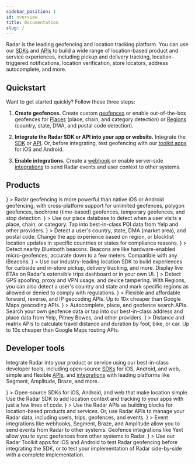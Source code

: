 ```yaml
---
sidebar_position: 1
id: overview
title: Documentation
slug: /
---
```



Radar is the leading geofencing and location tracking platform. You can use our [SDKs](/sdk) and [APIs](/api) to build a wide range of location-based product and service experiences, including pickup and delivery tracking, location-triggered notifications, location verification, store locators, address autocomplete, and more.

## Quickstart

Want to get started quickly? Follow these three steps:

1. **Create geofences.** Create custom [geofences](/geofences) or enable out-of-the-box geofences for [Places](/places) (place, chain, and category detection) or [Regions](/regions) (country, state, DMA, and postal code detection).

2. **Integrate the Radar SDK or API into your app or website.** Integrate the [SDK](/sdk) or [API](/api). Or, before integrating, test geofencing with our [toolkit apps](/toolkit) for iOS and Android.

3. **Enable integrations.** Create a [webhook](/integrations#webhooks) or enable server-side [integrations](/integrations) to send Radar events and user context to other systems.

## Products

<div className="card-stack">
  <LinkCard linkTo="/geofences">
    <IconCard
      title="Geofences"
      icon={
        <img src="https://images.ctfassets.net/f2vbu16fzuly/6rO181S83gFjPrFNmiUbXU/d6c81683a8ef4208fbca9ef1ceaaa24c/geofences.svg"/>
      }
    >
      Radar geofencing is more powerful than native iOS or Android geofencing, with cross-platform support for unlimited geofences, polygon geofences, isochrone (time-based) geofences, temporary geofences, and stop detection.
    </IconCard>
  </LinkCard>

  <LinkCard linkTo="/places">
    <IconCard title="Places"
      icon={
        <img src="https://images.ctfassets.net/f2vbu16fzuly/5CyKMbZMvP4o2FlljKGxrK/fe18f5ecd370bc861f77756277046f6b/places.svg" />
      }
    >
      Use our place database to detect when a user visits a place, chain, or category. Tap into best-in-class POI data from Yelp and other providers.
    </IconCard>
  </LinkCard>

  <LinkCard linkTo="/regions">
    <IconCard title="Regions"
      icon={
        <img src="https://images.ctfassets.net/f2vbu16fzuly/1hDJzlo8jqh8mWNGmxlLrm/b68061f89a24c683d4c87d8525370144/regions.svg" />
      }
    >
      Detect a user's country, state, DMA (market area), and postal code. Change the app experience based on region, or blocklist location updates in specific countries or states for compliance reasons.
    </IconCard>
  </LinkCard>

  <LinkCard linkTo="/beacons">
    <IconCard title="Beacons"
      icon={
        <img src="https://images.ctfassets.net/f2vbu16fzuly/1ENDk60lfUzCsqwR1qfaky/33e7325edb746e1f1dd3573fa3c58060/beacons.svg" />
      }
    >
      Detect nearby Bluetooth beacons. Beacons are like hardware-enabled micro-geofences, accurate down to a few meters. Compatible with any iBeacons.
    </IconCard>
  </LinkCard>

  <LinkCard linkTo="/trip-tracking">
    <IconCard title="Trip tracking"
      icon={
        <img src="https://images.ctfassets.net/f2vbu16fzuly/42zLSPFObN3CbGsjT2Go4P/274c58a286b9fa1a9a31b61ebbd2458d/trips.svg" />
      }
    >
      Use our industry-leading location SDK to build experiences for curbside and in-store pickup, delivery tracking, and more. Display live ETAs on Radar's extensible trips dashboard or in your own UI.
    </IconCard>
  </LinkCard>

  <LinkCard linkTo="/fraud">
    <IconCard title="Fraud"
      icon={
        <img src="https://images.ctfassets.net/f2vbu16fzuly/41a3RbZjEIgmd7DLdBwhK7/10c970ae0d34d55b324cbe5a33b7aa3c/fraud.svg" />
      }
    >
      Detect GPS spoofing, proxy and VPN usage, and device tampering. With Regions, you can also detect a user's country and state and mark specific regions as allowed or denied to comply with regulations.
    </IconCard>
  </LinkCard>
  
  <LinkCard linkTo="/api#geocoding">
    <IconCard title="Geocoding"
      icon={
        <img src="https://images.ctfassets.net/f2vbu16fzuly/3s9QryJGkIPcIq90BFuOvp/d5e14589fd68c6ab6e7a128506d8b4c7/geocoding.svg" />
      }
    >
      Flexible and affordable forward, reverse, and IP geocoding APIs. Up to 10x cheaper than Google Maps geocoding APIs.
    </IconCard>
  </LinkCard>

  <LinkCard linkTo="/api#search">
    <IconCard title="Search APIs"
      icon={
        <img src="https://images.ctfassets.net/f2vbu16fzuly/wQgRaU0OQvmLhRRjjnO37/f7925ac0a0feaf16197c141efddb762e/search.svg" />
      }
    >
      Autocomplete, place, and geofence search APIs. Search your own geofence data or tap into our best-in-class address and place data from Yelp, Pitney Bowes, and other providers.
    </IconCard>
  </LinkCard>

  <LinkCard linkTo="/api#routing">
    <IconCard title="Distance APIs"
      icon={
        <img src="https://images.ctfassets.net/f2vbu16fzuly/73pNAAJXtWErBEruCVQLcB/c20397366642f637b2e819e50d84b8ac/routing.svg" />
      }
    >
      Distance and matrix APIs to calculate travel distance and duration by foot, bike, or car. Up to 10x cheaper than Google Maps routing APIs.
    </IconCard>
  </LinkCard>
</div>

## Developer tools

Integrate Radar into your product or service using our best-in-class developer tools, including open-source [SDKs](/sdk) for iOS, Android, and web, simple and flexible [APIs](/api), and [integrations](/integrations) with leading platforms like Segment, Amplitude, Braze, and more.

<div className="card-stack">
  <LinkCard linkTo="/sdk">
    <IconCard title="SDK reference"
      icon={
        <img src="https://images.ctfassets.net/f2vbu16fzuly/316liiuHbIwIoss2mFLRwI/803bc94cde2078bf6180c201b9ed48e3/sdk.svg" />
      }
    >
      Open-source SDKs for iOS, Android, and web that make location simple. Use the Radar SDK to add location context and tracking to your apps with just a few lines of code.
    </IconCard>
  </LinkCard>

  <LinkCard linkTo="/api">
    <IconCard title="API reference"
      icon={
        <img src="https://images.ctfassets.net/f2vbu16fzuly/50bd5vIUh4cewCzl0obxW7/1b0a6efc36e9095a3985995eac41c523/api.svg" />
      }
    >
      Use the Radar APIs as building blocks for location-based products and services. Or, use Radar APIs to manage your Radar data, including users, trips, geofences, and events.
    </IconCard>
  </LinkCard>

  <LinkCard linkTo="/integrations">
    <IconCard title="Integrations"
      icon={
        <img src="https://images.ctfassets.net/f2vbu16fzuly/7JzCleHIpXZ5lZuqIKLxa/844415e94b2194eb894cd8a9bebe859d/integrations.svg" />
      }
    >
      Event integrations like webhooks, Segment, Braze, and Amplitude allow you to send events from Radar to other systems. Geofence integrations like Yext allow you to sync geofences from other systems to Radar.
    </IconCard>
  </LinkCard>

  <LinkCard linkTo="/toolkit">
    <IconCard title="Toolkit"
      icon={
        <img src="https://images.ctfassets.net/f2vbu16fzuly/19adrZaPnWzFowzDuoNS8y/bb798fd9055e0a8892e0555c17ec64d1/toolkit.svg" />
      }
    >
      Use our Radar Toolkit apps for iOS and Android to test Radar geofencing before integrating the SDK, or to test your implementation of Radar side-by-side with a complete implementation.
    </IconCard>
  </LinkCard>
</div>
